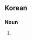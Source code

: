 ==Korean==
{{ko-hanjatab}}

===Noun===
{{ko-noun|rv=nagak|hangeul=나각}}

# {{hanja form of|나각|nagak}}